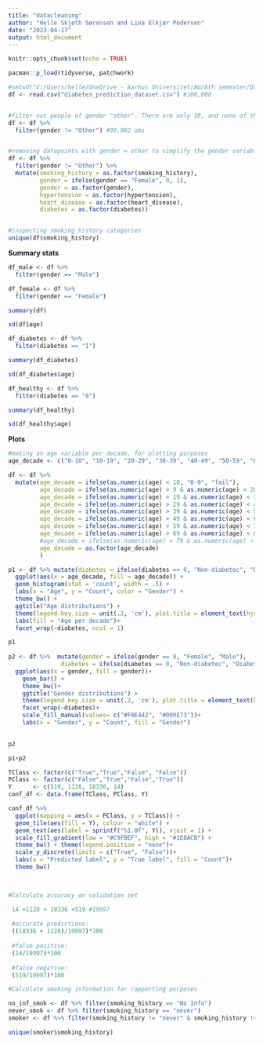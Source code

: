 ```yaml
---
title: "datacleaning"
author: "Helle Skjøth Sørensen and Lina Elkjær Pedersen"
date: "2023-04-17"
output: html_document
---
```


```r
knitr::opts_chunk$set(echo = TRUE)
```



```r
pacman::p_load(tidyverse, patchwork)
```

```r
#setwd("C:/Users/helle/OneDrive - Aarhus Universitet/AU/8th semester/Data Science/Exam")
df <- read.csv("diabetes_prediction_dataset.csv") #100,000


#filter out people of gender "other". There are only 18, and none of them have diabetes. 
df <- df %>% 
  filter(gender != "Other") #99,982 obs


#removing datapoints with gender = other to simplify the gender variable
df <- df %>% 
  filter(gender != "Other") %>% 
  mutate(smoking_history = as.factor(smoking_history),
         gender = ifelse(gender == "Female", 0, 1),
         gender = as.factor(gender),
         hypertension = as.factor(hypertension),
         heart_disease = as.factor(heart_disease),
         diabetes = as.factor(diabetes))


#inspecting smoking history categories
unique(df$smoking_history)

```


**Summary stats**
```r
df_male <- df %>% 
  filter(gender == "Male")

df_female <- df %>% 
  filter(gender == "Female")

summary(df)

sd(df$age)

df_diabetes <- df %>% 
  filter(diabetes == "1")

summary(df_diabetes)

sd(df_diabetes$age)

df_healthy <- df %>% 
  filter(diabetes == "0")

summary(df_healthy)

sd(df_healthy$age)
```


**Plots**

```r
#making an age variable per decade, for plotting purposes
age_decade <- c("0-10", "10-19", "20-29", "30-39", "40-49", "50-59", "60-69", "70-79", "80-89")

df <- df %>% 
  mutate(age_decade = ifelse(as.numeric(age) < 10, "0-9", "fail"),
         age_decade = ifelse(as.numeric(age) > 9 & as.numeric(age) < 20, "10-19", age_decade),
         age_decade = ifelse(as.numeric(age) > 19 & as.numeric(age) < 30, "20-29", age_decade),
         age_decade = ifelse(as.numeric(age) > 29 & as.numeric(age) < 40, "30-39", age_decade),
         age_decade = ifelse(as.numeric(age) > 39 & as.numeric(age) < 50, "40-49", age_decade),
         age_decade = ifelse(as.numeric(age) > 49 & as.numeric(age) < 60, "50-59", age_decade),
         age_decade = ifelse(as.numeric(age) > 59 & as.numeric(age) < 70, "60-69", age_decade),
         age_decade = ifelse(as.numeric(age) > 69 & as.numeric(age) < 81, "70-80", age_decade),
         #age_decade = ifelse(as.numeric(age) > 79 & as.numeric(age) < 90, "80-89", age_decade),
         age_decade = as.factor(age_decade)
         )

p1 <- df %>% mutate(diabetes = ifelse(diabetes == 0, "Non-diabetec", "Diabetec")) %>% 
  ggplot(aes(x = age_decade, fill = age_decade)) + 
  geom_histogram(stat = 'count', width = .5) +
  labs(x = "Age", y = "Count", color = "Gender") +
  theme_bw() +
  ggtitle("Age distributions") +
  theme(legend.key.size = unit(.2, 'cm'), plot.title = element_text(hjust = .5, vjust = 0)) +
  labs(fill = "Age per decade")+
  facet_wrap(~diabetes, ncol = 1)

p1
  
p2 <- df %>%  mutate(gender = ifelse(gender == 0, "Female", "Male"),
               diabetes = ifelse(diabetes == 0, "Non-diabetec", "Diabetec")) %>% 
  ggplot(aes(x = gender, fill = gender))+
    geom_bar() +
    theme_bw()+ 
    ggtitle("Gender distributions") +
    theme(legend.key.size = unit(.2, 'cm'), plot.title = element_text(hjust = .5, vjust = 0))+
    facet_wrap(~diabetes)+
    scale_fill_manual(values= c("#F0E442", "#009E73"))+
    labs(x = "Gender", y = "Count", fill = "Gender")
   

p2

p1+p2

```



```r
TClass <- factor(c("True","True","False", "False"))
PClass <- factor(c("False","True","False","True"))
Y      <- c(519, 1128, 18336, 14)
conf_df <- data.frame(TClass, PClass, Y)

conf_df %>% 
  ggplot(mapping = aes(x = PClass, y = TClass)) +
  geom_tile(aes(fill = Y), colour = "white") +
  geom_text(aes(label = sprintf("%1.0f", Y)), vjust = 1) +
  scale_fill_gradient(low = "#C9FBEF", high = "#1E8ACB") +
  theme_bw() + theme(legend.position = "none")+
  scale_y_discrete(limits = c("True", "False"))+
  labs(x = "Predicted label", y = "True label", fill = "Count")+
  theme_bw()
 


#Calculate accuracy on validation set

 14 +1128 + 18336 +519 #19997
 
 #accurate predictions: 
 ((18336 + 1128)/19997)*100
 
 #false positive:
 (14/19997)*100
 
 #false negative: 
 (519/19997)*100

```
```r
#Calculate smoking information for rapporting purposes

no_inf_smok <- df %>% filter(smoking_history == "No Info")
never_smok <- df %>% filter(smoking_history == "never")
smoker <- df %>% filter(smoking_history != "never" & smoking_history != "No Info")

unique(smoker$smoking_history)

```

